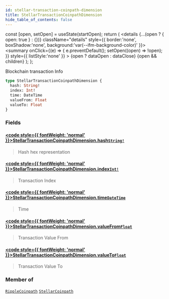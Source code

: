 ```yaml
---
id: stellar-transaction-coinpath-dimension
title: StellarTransactionCoinpathDimension
hide_table_of_contents: false
---
```







  const [open, setOpen] = useState(startOpen);
  return (
    <details {...(open ? { open: true } : {})} className="details" style={{ border:'none', boxShadow:'none', background:'var(--ifm-background-color)' }}>
      <summary
        onClick={(e) => {
          e.preventDefault();
          setOpen((open) => !open);
        }}
        style={{ listStyle:'none' }}
      >
      {open ? dataOpen : dataClose}
      </summary>
      {open && children}
    </details>
  );
};








Blockchain transaction Info


```graphql
type StellarTransactionCoinpathDimension {
  hash: String!
  index: Int!
  time: DateTime
  valueFrom: Float
  valueTo: Float
}
```




### Fields

#### [<code style={{ fontWeight: 'normal' }}>StellarTransactionCoinpathDimension.<b>hash</b></code>](#)<Bullet />[`String!`](/docs/graphql-reference/scalars/string) <Badge class="badge badge--secondary" text="non-null"/> <Badge class="badge badge--secondary" text="scalar"/> 
> 
> 
> Hash hex representation
> 

#### [<code style={{ fontWeight: 'normal' }}>StellarTransactionCoinpathDimension.<b>index</b></code>](#)<Bullet />[`Int!`](/docs/graphql-reference/scalars/int) <Badge class="badge badge--secondary" text="non-null"/> <Badge class="badge badge--secondary" text="scalar"/> 
> 
> 
> Transaction Index
> 

#### [<code style={{ fontWeight: 'normal' }}>StellarTransactionCoinpathDimension.<b>time</b></code>](#)<Bullet />[`DateTime`](/docs/graphql-reference/objects/date-time) <Badge class="badge badge--secondary" text="object"/> 
> 
> 
> Time
> 

#### [<code style={{ fontWeight: 'normal' }}>StellarTransactionCoinpathDimension.<b>valueFrom</b></code>](#)<Bullet />[`Float`](/docs/graphql-reference/scalars/float) <Badge class="badge badge--secondary" text="scalar"/> 
> 
> 
> Transaction Value From
> 

#### [<code style={{ fontWeight: 'normal' }}>StellarTransactionCoinpathDimension.<b>valueTo</b></code>](#)<Bullet />[`Float`](/docs/graphql-reference/scalars/float) <Badge class="badge badge--secondary" text="scalar"/> 
> 
> 
> Transaction Value To
> 



### Member of

[`RippleCoinpath`](/docs/graphql-reference/objects/ripple-coinpath)  <Badge class="secondary" text="object"/><Bullet />[`StellarCoinpath`](/docs/graphql-reference/objects/stellar-coinpath)  <Badge class="secondary" text="object"/>

